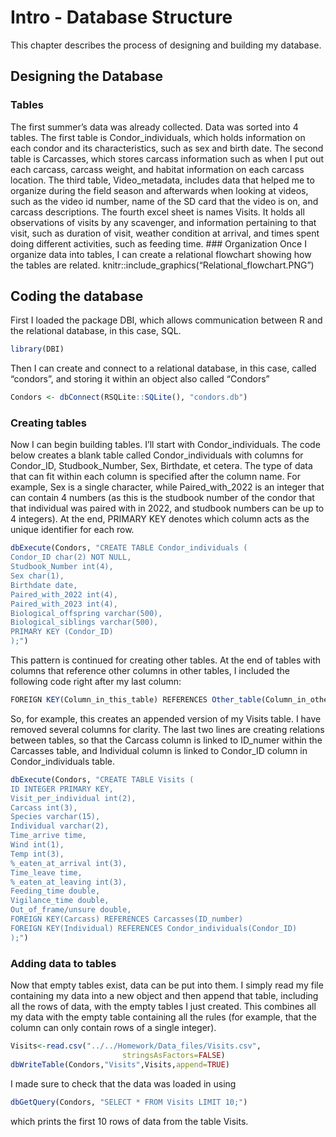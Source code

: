 # Intro - Database Structure

This chapter describes the process of designing and building my database.

## Designing the Database
### Tables
The first summer's data was already collected. Data was sorted 
into 4 tables. 
The first table is Condor_individuals, which holds information 
on each condor and its characteristics, such as sex and birth 
date. The second table is Carcasses, which stores carcass 
information such as when I put out each carcass, carcass 
weight, and habitat information on each carcass location. The 
third table, Video_metadata, includes data that helped me to 
organize during the field season and afterwards when looking at
videos, such as the video id number, name of the SD card that 
the video is on, and carcass descriptions. The fourth excel sheet is names 
Visits. It holds all observations of visits by any scavenger, and information
pertaining to that visit, such as duration of visit, weather condition at 
arrival, and times spent doing different activities, such as feeding time.
### Organization
Once I organize data into tables, I can create a relational flowchart 
showing how the tables are related. 
knitr::include_graphics("Relational_flowchart.PNG")

## Coding the database
First I loaded the package DBI, which allows communication between R and the 
relational database, in this case, SQL.
```r
library(DBI)
```
Then I can create and connect to a relational database, in this case, called "condors", and storing it within an object also called "Condors"
```r
Condors <- dbConnect(RSQLite::SQLite(), "condors.db")
```
### Creating tables
Now I can begin building tables. I'll start with Condor_individuals.
The code below creates a blank table called Condor_individuals with columns 
for Condor_ID, Studbook_Number, Sex, Birthdate, et cetera. The type of data 
that can fit within each column is specified after the column name. For example, Sex is a single character, while Paired_with_2022 is an integer that
can contain 4 numbers (as this is the studbook number of the condor that that individual was paired with in 2022, and studbook numbers can be up to 4 integers). At the end, PRIMARY KEY denotes which column acts as the unique 
identifier for each row.
``` r
dbExecute(Condors, "CREATE TABLE Condor_individuals (
Condor_ID char(2) NOT NULL,
Studbook_Number int(4),
Sex char(1),
Birthdate date,
Paired_with_2022 int(4),
Paired_with_2023 int(4),
Biological_offspring varchar(500),
Biological_siblings varchar(500),
PRIMARY KEY (Condor_ID)
);")
```
This pattern is continued for creating other tables. At the end of tables with columns that reference other columns in other tables, I included the following code right after my last column:
```r
FOREIGN KEY(Column_in_this_table) REFERENCES Other_table(Column_in_other_table)
```
So, for example, this creates an appended version of my Visits table. I have removed several columns for clarity. The last two lines are creating relations between tables, so that the Carcass column is linked to ID_numer within the Carcasses table, and Individual column is linked to Condor_ID column in Condor_individuals table.
```r
dbExecute(Condors, "CREATE TABLE Visits (
ID INTEGER PRIMARY KEY,
Visit_per_individual int(2),
Carcass int(3),
Species varchar(15),
Individual varchar(2),
Time_arrive time,
Wind int(1),
Temp int(3),
%_eaten_at_arrival int(3),
Time_leave time,
%_eaten_at_leaving int(3),
Feeding_time double,
Vigilance_time double,
Out_of_frame/unsure double,
FOREIGN KEY(Carcass) REFERENCES Carcasses(ID_number)
FOREIGN KEY(Individual) REFERENCES Condor_individuals(Condor_ID)
);")
```
### Adding data to tables
Now that empty tables exist, data can be put into them. I simply read my file containing my data into a new object and then append that table, including all the rows of data, with the empty tables I just created. This combines all my data with the empty table containing all the rules (for example, that the column can only contain rows of a single integer).
```r
Visits<-read.csv("../../Homework/Data_files/Visits.csv",
                         stringsAsFactors=FALSE)
dbWriteTable(Condors,"Visits",Visits,append=TRUE)
```
I made sure to check that the data was loaded in using 
```r
dbGetQuery(Condors, "SELECT * FROM Visits LIMIT 10;")
```
which prints the first 10 rows of data from the table Visits.
